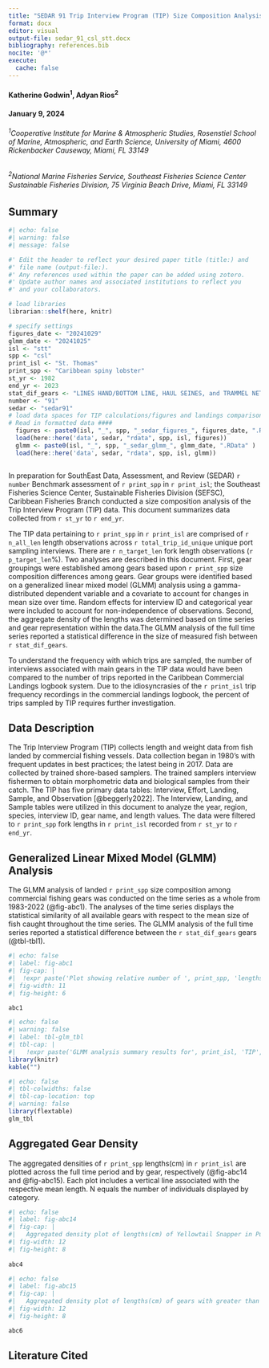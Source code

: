 ```yaml
---
title: "SEDAR 91 Trip Interview Program (TIP) Size Composition Analysis of Caribbean Spiny Lobster (Panulirus argus) in St. Thomas, U.S. Caribbean, 1981-2022"
format: docx
editor: visual
output-file: sedar_91_csl_stt.docx
bibliography: references.bib
nocite: '@*'
execute:
  cache: false
---
```


#### Katherine Godwin^1^, Adyan Rios^2^

#### January 9, 2024

###### ^1^*Cooperative Institute for Marine & Atmospheric Studies, Rosenstiel School of Marine, Atmospheric, and Earth Science, University of Miami, 4600 Rickenbacker Causeway, Miami, FL 33149*

###### ^2^*National Marine Fisheries Service, Southeast Fisheries Science Center Sustainable Fisheries Division, 75 Virginia Beach Drive, Miami, FL 33149*

\newpage

## Summary

```r
#| echo: false
#| warning: false
#| message: false

#' Edit the header to reflect your desired paper title (title:) and 
#' file name (output-file:).
#' Any references used within the paper can be added using zotero. 
#' Update author names and associated institutions to reflect you 
#' and your collaborators.

# load libraries 
librarian::shelf(here, knitr)

# specify settings 
figures_date <- "20241029"
glmm_date <- "20241025"
isl <- "stt"
spp <- "csl"
print_isl <- "St. Thomas"
print_spp <- "Caribbean spiny lobster"
st_yr <- 1982
end_yr <- 2023
stat_dif_gears <- "LINES HAND/BOTTOM LINE, HAUL SEINES, and TRAMMEL NETS"
number <- "91"
sedar <- "sedar91"
# load data spaces for TIP calculations/figures and landings comparison stats
# Read in formatted data ####
  figures <- paste0(isl, "_", spp, "_sedar_figures_", figures_date, ".RData" )
  load(here::here('data', sedar, "rdata", spp, isl, figures))
  glmm <- paste0(isl, "_", spp, "_sedar_glmm_", glmm_date, ".RData" )
  load(here::here('data', sedar, "rdata", spp, isl, glmm))



```

In preparation for SouthEast Data, Assessment, and Review (SEDAR) `r number` Benchmark assessment of `r print_spp` in `r print_isl`; the Southeast Fisheries Science Center, Sustainable Fisheries Division (SEFSC), Caribbean Fisheries Branch conducted a size composition analysis of the Trip Interview Program (TIP) data. This document summarizes data collected from `r st_yr` to `r end_yr`.

The TIP data pertaining to `r print_spp` in `r print_isl` are comprised of `r n_all_len` length observations across `r total_trip_id_unique` unique port sampling interviews. There are `r n_target_len` fork length observations (`r p_target_len`%). Two analyses are described in this document. First, gear groupings were established among gears based upon `r print_spp` size composition differences among gears. Gear groups were identified based on a generalized linear mixed model (GLMM) analysis using a gamma-distributed dependent variable and a covariate to account for changes in mean size over time. Random effects for interview ID and categorical year were included to account for non-independence of observations. Second, the aggregate density of the lengths was determined based on time series and gear representation within the data.The GLMM analysis of the full time series reported a statistical difference in the size of measured fish between `r stat_dif_gears`.

To understand the frequency with which trips are sampled, the number of interviews associated with main gears in the TIP data would have been compared to the number of trips reported in the Caribbean Commercial Landings logbook system. Due to the idiosyncrasies of the `r print_isl` trip frequency recordings in the commercial landings logbook, the percent of trips sampled by TIP requires further investigation.

\newpage

## Data Description

The Trip Interview Program (TIP) collects length and weight data from fish landed by commercial fishing vessels. Data collection began in 1980's with frequent updates in best practices; the latest being in 2017. Data are collected by trained shore-based samplers. The trained samplers interview fishermen to obtain morphometric data and biological samples from their catch. The TIP has five primary data tables: Interview, Effort, Landing, Sample, and Observation [@beggerly2022]. The Interview, Landing, and Sample tables were utilized in this document to analyze the year, region, species, interview ID, gear name, and length values. The data were filtered to `r print_spp` fork lengths in `r print_isl` recorded from `r st_yr` to `r end_yr`.

## Generalized Linear Mixed Model (GLMM) Analysis

The GLMM analysis of landed `r print_spp` size composition among commercial fishing gears was conducted on the time series as a whole from 1983-2022 (@fig-abc1). The analyses of the time series displays the statistical similarity of all available gears with respect to the mean size of fish caught throughout the time series. The GLMM analysis of the full time series reported a statistical difference between the `r stat_dif_gears` gears (@tbl-tbl1).

\newpage

```r
#| echo: false
#| label: fig-abc1
#| fig-cap: |
#|  !expr paste('Plot showing relative number of ', print_spp, 'lengths in', print_isl, 'across time collected. Each point is color specific to the gear it represents. Gears are arranged from most to least abundant.')
#| fig-width: 11
#| fig-height: 6 

abc1

```

\newpage

```r
#| echo: false
#| warning: false
#| label: tbl-glm_tbl
#| tbl-cap: |
#|   !expr paste('GLMM analysis summary results for', print_isl, 'TIP', print_spp,  'lengths(cm) from', st_yr, 'to', end_yr, '. The column titled “group” indicates the group(s) where mean lengths are not statistically different from other gears with matching group number(s). The "n" column indicates the number of unique lengths recorded for each gear. The "Percentage" column indicates the percent of the total recorded lengths for each gear.')
library(knitr)
kable("")

```

```r
#| echo: false
#| tbl-colwidths: false
#| tbl-cap-location: top
#| warning: false
library(flextable)
glm_tbl

```

\newpage

## Aggregated Gear Density

The aggregated densities of `r print_spp` lengths(cm) in `r print_isl` are plotted across the full time period and by gear, respectively (@fig-abc14 and @fig-abc15). Each plot includes a vertical line associated with the respective mean length. N equals the number of individuals displayed by category.

```r
#| echo: false
#| label: fig-abc14
#| fig-cap: |
#|   Aggregated density plot of lengths(cm) of Yellowtail Snapper in Puerto Rico, all gears combined. Dotted line represents mean length.
#| fig-width: 12
#| fig-height: 8
  
abc4

```

\newpage

```r
#| echo: false
#| label: fig-abc15
#| fig-cap: |
#|   Aggregated density plot of lengths(cm) of gears with greater than 2% representation for Yellowtail Snapper in Puerto Rico from 1983 to 2022. Dotted line represents mean length. Mean lengths can be found in @tbl-glm_tbl.
#| fig-width: 12
#| fig-height: 8

abc6

```

\newpage

## Literature Cited
